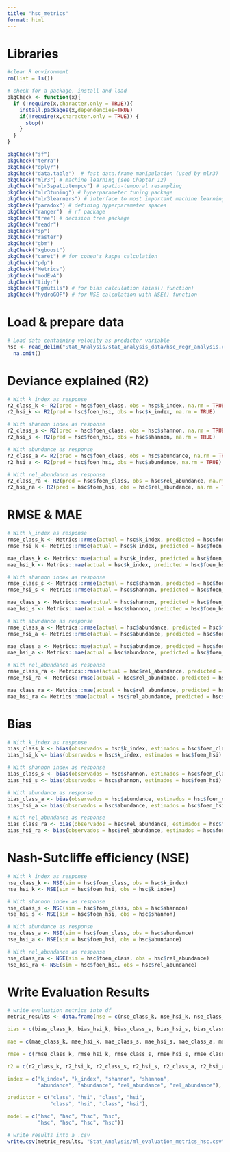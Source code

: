 ```yaml
---
title: "hsc_metrics"
format: html
---
```


# Libraries 
```r
#clear R environment
rm(list = ls())

# check for a package, install and load 
pkgCheck <- function(x){ 
  if (!require(x,character.only = TRUE)){
    install.packages(x,dependencies=TRUE)
    if(!require(x,character.only = TRUE)) {
      stop()
    }
  }
}

pkgCheck("sf")
pkgCheck("terra")
pkgCheck("dplyr")
pkgCheck("data.table")  # fast data.frame manipulation (used by mlr3)
pkgCheck("mlr3") # machine learning (see Chapter 12)
pkgCheck("mlr3spatiotempcv") # spatio-temporal resampling 
pkgCheck("mlr3tuning") # hyperparameter tuning package
pkgCheck("mlr3learners") # interface to most important machine learning packages
pkgCheck("paradox") # defining hyperparameter spaces
pkgCheck("ranger")  # rf package
pkgCheck("tree") # decision tree package
pkgCheck("readr")
pkgCheck("sp")
pkgCheck("raster")
pkgCheck("gbm")
pkgCheck("xgboost")
pkgCheck("caret") # for cohen's kappa calculation 
pkgCheck("pdp")
pkgCheck("Metrics")
pkgCheck("modEvA")
pkgCheck("tidyr")
pkgCheck("Fgmutils") # for bias calculation (bias() function)
pkgCheck("hydroGOF") # for NSE calculation with NSE() function 
```

# Load & prepare data 
```r
# Load data containing velocity as predictor variable 
hsc <- read_delim("Stat_Analysis/stat_analysis_data/hsc_regr_analysis.csv") |>
  na.omit()
```

# Deviance explained (R2)
```r
# With k_index as response 
r2_class_k <- R2(pred = hsc$foen_class, obs = hsc$k_index, na.rm = TRUE)
r2_hsi_k <- R2(pred = hsc$foen_hsi, obs = hsc$k_index, na.rm = TRUE)

# With shannon index as response 
r2_class_s <- R2(pred = hsc$foen_class, obs = hsc$shannon, na.rm = TRUE)
r2_hsi_s <- R2(pred = hsc$foen_hsi, obs = hsc$shannon, na.rm = TRUE)

# With abundance as response
r2_class_a <- R2(pred = hsc$foen_class, obs = hsc$abundance, na.rm = TRUE)
r2_hsi_a <- R2(pred = hsc$foen_hsi, obs = hsc$abundance, na.rm = TRUE)

# With rel_abundance as response 
r2_class_ra <- R2(pred = hsc$foen_class, obs = hsc$rel_abundance, na.rm = TRUE)
r2_hsi_ra <- R2(pred = hsc$foen_hsi, obs = hsc$rel_abundance, na.rm = TRUE)
```

# RMSE & MAE
```r
# With k_index as response
rmse_class_k <- Metrics::rmse(actual = hsc$k_index, predicted = hsc$foen_class)
rmse_hsi_k <- Metrics::rmse(actual = hsc$k_index, predicted = hsc$foen_hsi)

mae_class_k <- Metrics::mae(actual = hsc$k_index, predicted = hsc$foen_class)
mae_hsi_k <- Metrics::mae(actual = hsc$k_index, predicted = hsc$foen_hsi)

# With shannon index as response
rmse_class_s <- Metrics::rmse(actual = hsc$shannon, predicted = hsc$foen_class)
rmse_hsi_s <- Metrics::rmse(actual = hsc$shannon, predicted = hsc$foen_hsi)

mae_class_s <- Metrics::mae(actual = hsc$shannon, predicted = hsc$foen_class)
mae_hsi_s <- Metrics::mae(actual = hsc$shannon, predicted = hsc$foen_hsi)

# With abundance as response
rmse_class_a <- Metrics::rmse(actual = hsc$abundance, predicted = hsc$foen_class)
rmse_hsi_a <- Metrics::rmse(actual = hsc$abundance, predicted = hsc$foen_hsi)

mae_class_a <- Metrics::mae(actual = hsc$abundance, predicted = hsc$foen_class)
mae_hsi_a <- Metrics::mae(actual = hsc$abundance, predicted = hsc$foen_hsi)

# With rel_abundance as response
rmse_class_ra <- Metrics::rmse(actual = hsc$rel_abundance, predicted = hsc$foen_class)
rmse_hsi_ra <- Metrics::rmse(actual = hsc$rel_abundance, predicted = hsc$foen_hsi)

mae_class_ra <- Metrics::mae(actual = hsc$rel_abundance, predicted = hsc$foen_class)
mae_hsi_ra <- Metrics::mae(actual = hsc$rel_abundance, predicted = hsc$foen_hsi)
```

# Bias
```r
# With k_index as response
bias_class_k <- bias(observados = hsc$k_index, estimados = hsc$foen_class)
bias_hsi_k <- bias(observados = hsc$k_index, estimados = hsc$foen_hsi)

# With shannon index as response
bias_class_s <- bias(observados = hsc$shannon, estimados = hsc$foen_class)
bias_hsi_s <- bias(observados = hsc$shannon, estimados = hsc$foen_hsi)

# With abundance as response
bias_class_a <- bias(observados = hsc$abundance, estimados = hsc$foen_class)
bias_hsi_a <- bias(observados = hsc$abundance, estimados = hsc$foen_hsi)

# With rel_abundance as response
bias_class_ra <- bias(observados = hsc$rel_abundance, estimados = hsc$foen_class)
bias_hsi_ra <- bias(observados = hsc$rel_abundance, estimados = hsc$foen_hsi)
```

# Nash-Sutcliffe efficiency (NSE) 
```r
# With k_index as response
nse_class_k <- NSE(sim = hsc$foen_class, obs = hsc$k_index)
nse_hsi_k <- NSE(sim = hsc$foen_hsi, obs = hsc$k_index)

# With shannon index as response
nse_class_s <- NSE(sim = hsc$foen_class, obs = hsc$shannon)
nse_hsi_s <- NSE(sim = hsc$foen_hsi, obs = hsc$shannon)

# With abundance as response
nse_class_a <- NSE(sim = hsc$foen_class, obs = hsc$abundance)
nse_hsi_a <- NSE(sim = hsc$foen_hsi, obs = hsc$abundance)

# With rel_abundance as response
nse_class_ra <- NSE(sim = hsc$foen_class, obs = hsc$rel_abundance)
nse_hsi_ra <- NSE(sim = hsc$foen_hsi, obs = hsc$rel_abundance)
```

# Write Evaluation Results 
```r
# write evaluation metrics into df
metric_results <- data.frame(nse = c(nse_class_k, nse_hsi_k, nse_class_s, nse_hsi_s, nse_class_a, nse_hsi_a, nse_class_ra, nse_hsi_ra),

bias = c(bias_class_k, bias_hsi_k, bias_class_s, bias_hsi_s, bias_class_a, bias_hsi_a, bias_class_ra, bias_hsi_ra),

mae = c(mae_class_k, mae_hsi_k, mae_class_s, mae_hsi_s, mae_class_a, mae_hsi_a, mae_class_ra, mae_hsi_ra), 

rmse = c(rmse_class_k, rmse_hsi_k, rmse_class_s, rmse_hsi_s, rmse_class_a, rmse_hsi_a, rmse_class_ra, rmse_hsi_ra),

r2 = c(r2_class_k, r2_hsi_k, r2_class_s, r2_hsi_s, r2_class_a, r2_hsi_a, r2_class_ra, r2_hsi_ra), 

index = c("k_index", "k_index", "shannon", "shannon", 
          "abundance", "abundance", "rel_abundance", "rel_abundance"),

predictor = c("class", "hsi", "class", "hsi", 
              "class", "hsi", "class", "hsi"),

model = c("hsc", "hsc", "hsc", "hsc", 
          "hsc", "hsc", "hsc", "hsc"))

# write results into a .csv 
write.csv(metric_results, "Stat_Analysis/ml_evaluation_metrics_hsc.csv", row.names = FALSE)
```